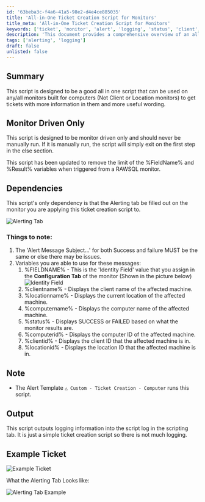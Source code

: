 ```yaml
---
id: '63beba3c-f4a6-41a5-98e2-d4e4ce885035'
title: 'All-in-One Ticket Creation Script for Monitors'
title_meta: 'All-in-One Ticket Creation Script for Monitors'
keywords: ['ticket', 'monitor', 'alert', 'logging', 'status', 'client', 'location', 'computer']
description: 'This document provides a comprehensive overview of an all-in-one script designed for monitors that generates detailed tickets with useful information. It is specifically tailored for use in a monitor-driven environment, ensuring efficient ticket creation without manual intervention. The script includes variables for enhanced alert messages and is dependent on the configuration of the monitor’s alerting tab.'
tags: ['alerting', 'logging']
draft: false
unlisted: false
---
```

## Summary

This script is designed to be a good all in one script that can be used on any/all monitors built for computers (Not Client or Location monitors) to get tickets with more information in them and more useful wording.

## Monitor Driven Only

This script is designed to be monitor driven only and should never be manually run. If it is manually run, the script will simply exit on the first step in the else section.

This script has been updated to remove the limit of the %FieldName% and %Result% variables when triggered from a RAWSQL monitor.

## Dependencies

This script's only dependency is that the Alerting tab be filled out on the monitor you are applying this ticket creation script to.

![Alerting Tab](../../../static/img/Ticket-Creation---Computer/image_1.png)

### Things to note:
1. The 'Alert Message Subject...' for both Success and failure MUST be the same or else there may be issues.
2. Variables you are able to use for these messages:
   1. %FIELDNAME% - This is the 'Identity Field' value that you assign in the **Configuration Tab** of the monitor (Shown in the picture below)
      ![Identity Field](../../../static/img/Ticket-Creation---Computer/image_2.png)
   2. %clientname% - Displays the client name of the affected machine.
   3. %locationname% - Displays the current location of the affected machine.
   4. %computername% - Displays the computer name of the affected machine.
   5. %status% - Displays SUCCESS or FAILED based on what the monitor results are.
   6. %computerid% - Displays the computer ID of the affected machine.
   7. %clientid% - Displays the client ID that the affected machine is in.
   8. %locationid% - Displays the location ID that the affected machine is in.

## Note

- The Alert Template `△ Custom - Ticket Creation - Computer` runs this script.

## Output

This script outputs logging information into the script log in the scripting tab. It is just a simple ticket creation script so there is not much logging.

## Example Ticket

![Example Ticket](../../../static/img/Ticket-Creation---Computer/image_3.png)

What the Alerting Tab Looks like:

![Alerting Tab Example](../../../static/img/Ticket-Creation---Computer/image_4.png)











